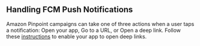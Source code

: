 ## Handling FCM Push Notifications

Amazon Pinpoint campaigns can take one of three actions when a user taps a notification: Open your app, Go to a URL, or Open a deep link. Follow these [instructions](https://developer.android.com/training/app-links/deep-linking) to enable your app to open deep links.
